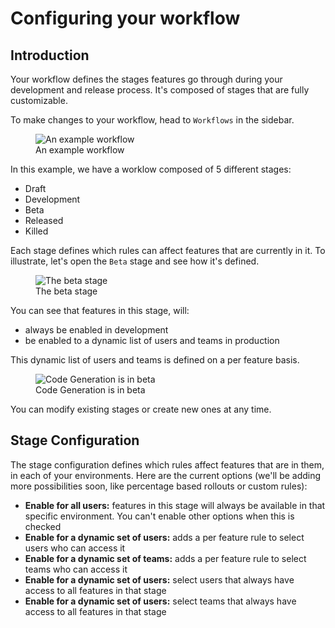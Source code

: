 # Configuring your workflow

## Introduction

Your workflow defines the stages features go through during your development and release process. It's composed of stages that are fully customizable.

To make changes to your workflow, head to `Workflows` in the sidebar.

<figure>
  <img src="/img/docs/workflow/workflow-page.png" alt="An example workflow" />
  <figcaption>An example workflow</figcaption>
</figure>

In this example, we have a worklow composed of 5 different stages:

- Draft
- Development
- Beta
- Released
- Killed

Each stage defines which rules can affect features that are currently in it. To illustrate, let's open the `Beta` stage and see how it's defined.

<figure>
  <img src="/img/docs/workflow/workflow-beta.png" alt="The beta stage" />
  <figcaption>The beta stage</figcaption>
</figure>

You can see that features in this stage, will:

- always be enabled in development
- be enabled to a dynamic list of users and teams in production

This dynamic list of users and teams is defined on a per feature basis.

<figure>
  <img
    src="/img/docs/intro/feature-beta.png"
    alt="Code Generation is in beta"
  />
  <figcaption>Code Generation is in beta</figcaption>
</figure>

You can modify existing stages or create new ones at any time.

## Stage Configuration

The stage configuration defines which rules affect features that are in them, in each of your environments. Here are the current options (we'll be adding more possibilities soon, like percentage based rollouts or custom rules):

- **Enable for all users:** features in this stage will always be available in that specific environment. You can't enable other options when this is checked
- **Enable for a dynamic set of users:** adds a per feature rule to select users who can access it
- **Enable for a dynamic set of teams:** adds a per feature rule to select teams who can access it
- **Enable for a dynamic set of users:** select users that always have access to all features in that stage
- **Enable for a dynamic set of users:** select teams that always have access to all features in that stage
